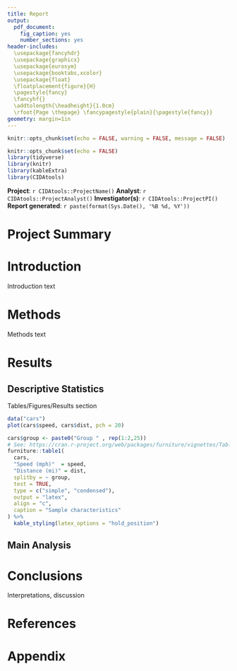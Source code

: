 ```yaml
---
title: Report
output:
  pdf_document: 
    fig_caption: yes
    number_sections: yes
header-includes: 
  \usepackage{fancyhdr} 
  \usepackage{graphicx} 
  \usepackage{eurosym}
  \usepackage{booktabs,xcolor} 
  \usepackage{float}
  \floatplacement{figure}{H}
  \pagestyle{fancy} 
  \fancyhf{} 
  \addtolength{\headheight}{1.0cm}
  \rfoot{Page \thepage} \fancypagestyle{plain}{\pagestyle{fancy}}
geometry: margin=1in
---
```


\rhead{\today}
\lhead{\includegraphics[width=10cm]{`r system.file("figures",  "sph_cida_wm_blk.png", package = "CIDAtools")`}}


```r
knitr::opts_chunk$set(echo = FALSE, warning = FALSE, message = FALSE)
```

```r
knitr::opts_chunk$set(echo = FALSE)
library(tidyverse)
library(knitr)
library(kableExtra)
library(CIDAtools)
```

**Project**: `r CIDAtools::ProjectName()` \newline
**Analyst**: `r CIDAtools::ProjectAnalyst()`\newline
**Investigator(s)**: `r CIDAtools::ProjectPI()`\newline
**Report generated**: `r paste(format(Sys.Date(), '%B %d, %Y'))`\newline


# Project Summary

# Introduction

Introduction text

# Methods

Methods text

# Results 

## Descriptive Statistics

Tables/Figures/Results section

```r
data("cars")
plot(cars$speed, cars$dist, pch = 20)
```


```r
cars$group <- paste0("Group " , rep(1:2,25))
# See: https://cran.r-project.org/web/packages/furniture/vignettes/Table1.html
furniture::table1(
  cars,
  "Speed (mph)"  = speed,
  "Distance (mi)" = dist,
  splitby = ~ group,
  test = TRUE,
  type = c("simple", "condensed"), 
  output = "latex", 
  align = "c", 
  caption = "Sample characteristics"
) %>% 
  kable_styling(latex_options = "hold_position")
```

## Main Analysis

# Conclusions

Interpretations, discussion

# References

# Appendix


